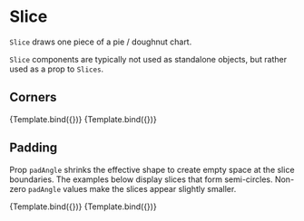 
# Slice

<Meta title="Addons/Polar/Pie/Slice" />


`Slice` draws one piece of a pie / doughnut chart.

`Slice` components are typically not used as standalone objects, but rather used as a prop to `Slices`.

<ArgsTable of={Slice} />

## Corners

<Canvas>
    <Story
        name="default"
        args={{
            innerRadius: 40,
            outerRadius: 80,
            startAngle: 0,
            endAngle: Math.PI * 1.4,
        }}
        component={Slice}
        decorators={[ChartPieDecorator]}
    >
        {Template.bind({})}
    </Story>
    <Story
        name="rounded corners"
        args={{
            innerRadius: 40,
            outerRadius: 80,
            r: 8,
            startAngle: 0,
            endAngle: Math.PI * 1.4,
        }}
        component={Slice}
        decorators={[ChartPieDecorator]}
    >
        {Template.bind({})}
    </Story>
</Canvas>

## Padding

Prop `padAngle` shrinks the effective shape to create empty space at the slice boundaries.
The examples below display slices that form semi-circles.
Non-zero `padAngle` values make the slices appear slightly smaller.

<Canvas>
    <Story
        name="small angle padding"
        args={{
            innerRadius: 40,
            outerRadius: 80,
            padAngle: 0.1,
            startAngle: -Math.PI / 2,
            endAngle: Math.PI / 2,
        }}
        component={Slice}
        decorators={[ChartPieDecorator]}
    >
        {Template.bind({})}
    </Story>
    <Story
        name="large angle padding"
        args={{
            innerRadius: 40,
            outerRadius: 80,
            padAngle: 1,
            startAngle: -Math.PI / 2,
            endAngle: Math.PI / 2,
        }}
        component={Slice}
        decorators={[ChartPieDecorator]}
    >
        {Template.bind({})}
    </Story>
</Canvas>
